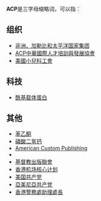 '''ACP'''是三字母缩略词，可以指：

== 组织 ==
* [[非洲、加勒比和太平洋国家集团|非洲、加勒比和太平洋国家集团]]
* [http://www.acp.org.tw ACP中華國際人才培訓與發展協會] {{Wayback|url=http://www.acp.org.tw/ |date=20210514091617 }}
* [[美國小兒科工會|美國小兒科工會]]

== 科技 ==
* [[酰基载体蛋白|酰基载体蛋白]]

== 其他 ==
* [[苯乙酮|苯乙酮]]
* [[磷酸二氢钙|磷酸二氢钙]]
* [http://www.acpinc.com/ American Custom Publishing]{{Wayback|url=http://www.acpinc.com/ |date=20120602004410 }} 
* {{link-en|ACP Magazines|ACP Magazines|Australian Consolidated Press}}
* [http://www.acp.org.hk/ 基督教出版聯會]{{Wayback|url=http://www.acp.org.hk/ |date=20111113093137 }}
* [[香港机场核心计划|香港机场核心计划]]
* [[美国共产党|美国共产党]]
* [[亚美尼亚共产党|亞美尼亞共产党]]
* [[香港|香港]][[警務處助理處長|警務處助理處長]]

{{disambig|cat=三字拉丁字母縮寫消歧義}}
